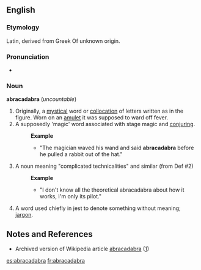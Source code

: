 ==English==

===Etymology===
{{wikipedia}}
Latin, derived from Greek Of unknown origin.

===Pronunciation===
*{{audio|en-us-abracadabra.ogg|Audio (US)}}

===Noun===
'''abracadabra''' (''uncountable'')
# Originally, a [[mystical]] word or [[collocation]] of letters written as in the figure. Worn on an [[amulet]] it was supposed to ward off fever. 
# A supposedly 'magic' word associated with stage magic and [[conjuring]].
#:'''Example'''
#:*"The magician waved his wand and said '''abracadabra''' before he pulled a rabbit out of the hat."
# A noun meaning "complicated technicalities" and similar (from Def #2)
#:'''Example'''
#:*"I don't know all the theoretical abracadabra about how it works, I'm only its pilot."
# A word used chiefly in jest to denote something without meaning; [[jargon]].

==Notes and References==
* Archived version of Wikipedia article [[wikipedia:Abracadabra|abracadabra]] ([http://en.wikipedia.org/w/index.php?title=Abracadabra_%28disambiguation%29&direction=next&oldid=16891492])

[[es:abracadabra]]
[[fr:abracadabra]]